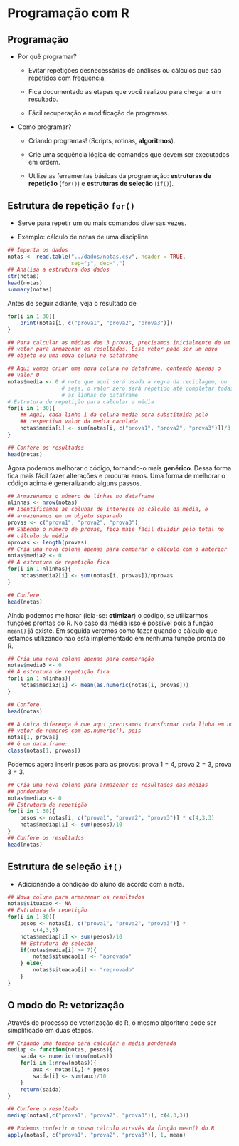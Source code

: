 # Programação com R

## Programação

- Por quê programar?

	-   Evitar repetições desnecessárias de análises ou cálculos que são
        repetidos com frequência.

    -   Fica documentado as etapas que você realizou para chegar a um
        resultado.

    -   Fácil recuperação e modificação de programas.

-   Como programar?

    -   Criando programas! (Scripts, rotinas, **algoritmos**).

    -   Crie uma sequência lógica de comandos que devem ser executados
        em ordem.

    -   Utilize as ferramentas básicas da programação: **estruturas de
        repetição** (`for()`) e **estruturas de seleção** (`if()`).

## Estrutura de repetição `for()`

-   Serve para repetir um ou mais comandos diversas vezes.

-   Exemplo: cálculo de notas de uma disciplina.

```r

## Importa os dados
notas <- read.table("../dados/notas.csv", header = TRUE,
                    sep=";", dec=",")
## Analisa a estrutura dos dados
str(notas)
head(notas)
summary(notas)
```

Antes de seguir adiante, veja o resultado de
```r
for(i in 1:30){
    print(notas[i, c("prova1", "prova2", "prova3")])
}
```

```r
## Para calcular as médias das 3 provas, precisamos inicialmente de um
## vetor para armazenar os resultados. Esse vetor pode ser um novo
## objeto ou uma nova coluna no dataframe

## Aqui vamos criar uma nova coluna no dataframe, contendo apenas o
## valor 0
notas$media <- 0 # note que aqui será usada a regra da reciclagem, ou
                 # seja, o valor zero será repetido até completar todas
                 # as linhas do dataframe
# Estrutura de repetição para calcular a média
for(i in 1:30){
    ## Aqui, cada linha i da coluna media sera substituida pelo
    ## respectivo valor da media caculada
    notas$media[i] <- sum(notas[i, c("prova1", "prova2", "prova3")])/3
}

## Confere os resultados
head(notas)
```

Agora podemos melhorar o código, tornando-o mais **genérico**. Dessa
forma fica mais fácil fazer alterações e procurar erros. Uma forma de
melhorar o código acima é generalizando alguns passos.

```r
## Armazenamos o número de linhas no dataframe
nlinhas <- nrow(notas)
## Identificamos as colunas de interesse no cálculo da média, e
## armazenamos em um objeto separado
provas <- c("prova1", "prova2", "prova3")
## Sabendo o número de provas, fica mais fácil dividir pelo total no
## cálculo da média
nprovas <- length(provas)
## Cria uma nova coluna apenas para comparar o cálculo com o anterior
notas$media2 <- 0
## A estrutura de repetição fica
for(i in 1:nlinhas){
    notas$media2[i] <- sum(notas[i, provas])/nprovas
}

## Confere
head(notas)
```

Ainda podemos melhorar (leia-se: **otimizar**) o código, se utilizarmos
funções prontas do R. No caso da média isso é possível pois a função
`mean()` já existe. Em seguida veremos como fazer quando o cálculo que
estamos utilizando não está implementado em nenhuma função pronta do R.

```r
## Cria uma nova coluna apenas para comparação
notas$media3 <- 0
## A estrutura de repetição fica
for(i in 1:nlinhas){
    notas$media3[i] <- mean(as.numeric(notas[i, provas]))
}

## Confere
head(notas)

## A única diferença é que aqui precisamos transformar cada linha em um
## vetor de números com as.numeric(), pois
notas[1, provas]
## é um data.frame:
class(notas[1, provas])
```

Podemos agora inserir pesos para as provas: prova 1 = 4, prova 2 = 3,
prova 3 = 3.

```r
## Cria uma nova coluna para armazenar os resultados das médias
## ponderadas
notas$mediap <- 0
## Estrutura de repetição
for(i in 1:30){
    pesos <- notas[i, c("prova1", "prova2", "prova3")] * c(4,3,3)
    notas$mediap[i] <- sum(pesos)/10
}
## Confere os resultados
head(notas)
```

## Estrutura de seleção `if()`

-   Adicionando a condição do aluno de acordo com a nota.

```r
## Nova coluna para armazenar os resultados
notas$situacao <- NA
## Estrutura de repetição
for(i in 1:30){
    pesos <- notas[i, c("prova1", "prova2", "prova3")] *
        c(4,3,3)
    notas$mediap[i] <- sum(pesos)/10
    ## Estrutura de seleção
    if(notas$media[i] >= 7){
        notas$situacao[i] <- "aprovado"
    } else{
        notas$situacao[i] <- "reprovado"
    }
}
```

## O modo do R: vetorização

Através do processo de vetorização do R, o mesmo algoritmo pode ser
simplificado em duas etapas.

```r
## Criando uma funcao para calcular a media ponderada
mediap <- function(notas, pesos){
    saida <- numeric(nrow(notas))
    for(i in 1:nrow(notas)){
        aux <- notas[i,] * pesos
        saida[i] <- sum(aux)/10
    }
    return(saida)
}

## Confere o resultado
mediap(notas[,c("prova1", "prova2", "prova3")], c(4,3,3))

## Podemos conferir o nosso cálculo através da função mean() do R
apply(notas[, c("prova1", "prova2", "prova3")], 1, mean)
```
